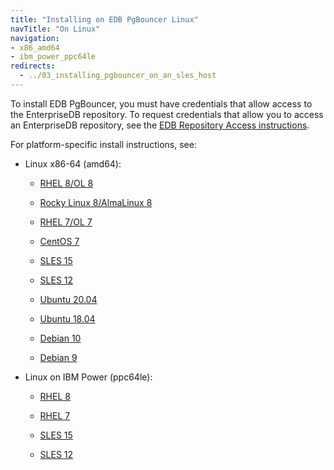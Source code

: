 ```yaml
---
title: "Installing on EDB PgBouncer Linux"
navTitle: "On Linux"
navigation:
- x86_amd64
- ibm_power_ppc64le
redirects:
  - ../03_installing_pgbouncer_on_an_sles_host
---
```



To install EDB PgBouncer, you must have credentials that allow access to the EnterpriseDB repository. To request credentials that allow you to access an EnterpriseDB repository, see the [EDB Repository Access instructions](https://www.enterprisedb.com/repository-access-request).

For platform-specific install instructions, see:

- Linux x86-64 (amd64):
  - [RHEL 8/OL 8](x86_amd64/01_pgbouncer_rhel8_x86)

  - [Rocky Linux 8/AlmaLinux 8](x86_amd64/02_pgbouncer_other_linux8_x86)
  - [RHEL 7/OL 7](x86_amd64/03_pgbouncer_rhel7_x86)
  - [CentOS 7](x86_amd64/04_pgbouncer_centos7_x86)
  - [SLES 15](x86_amd64/05_pgbouncer_sles15_x86)
  - [SLES 12](x86_amd64/06_pgbouncer_sles12_x86)
  - [Ubuntu 20.04](x86_amd64/07_pgbouncer_ubuntu20_x86)
  - [Ubuntu 18.04](x86_amd64/07a_pgbouncer_ubuntu18_x86)
  - [Debian 10](x86_amd64/08_pgbouncer_deb10_x86)
  - [Debian 9](x86_amd64/08a_pgbouncer_deb9_x86)

- Linux on IBM Power (ppc64le):
  - [RHEL 8](ibm_power_ppc64le/09_pgbouncer_rhel8_ppcle)

  - [RHEL 7](ibm_power_ppc64le/10_pgbouncer_rhel7_ppcle)
  - [SLES 15](ibm_power_ppc64le/11_pgbouncer_sles15_ppcle)
  - [SLES 12](ibm_power_ppc64le/12_pgbouncer_sles12_ppcle)




